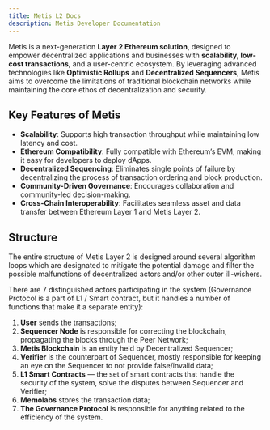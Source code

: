 ```yaml
---
title: Metis L2 Docs
description: Metis Developer Documentation
---
```


Metis is a next-generation **Layer 2 Ethereum solution**, designed to empower decentralized applications and businesses with **scalability, low-cost transactions**, and a user-centric ecosystem. By leveraging advanced technologies like **Optimistic Rollups** and **Decentralized Sequencers**, Metis aims to overcome the limitations of traditional blockchain networks while maintaining the core ethos of decentralization and security.

## Key Features of Metis

- **Scalability**: Supports high transaction throughput while maintaining low latency and cost.
- **Ethereum Compatibility**: Fully compatible with Ethereum’s EVM, making it easy for developers to deploy dApps.
- **Decentralized Sequencing**: Eliminates single points of failure by decentralizing the process of transaction ordering and block production.
- **Community-Driven Governance**: Encourages collaboration and community-led decision-making.
- **Cross-Chain Interoperability**: Facilitates seamless asset and data transfer between Ethereum Layer 1 and Metis Layer 2.

## Structure

The entire structure of Metis Layer 2 is designed around several algorithm loops which are designated to mitigate the potential damage and filter the possible malfunctions of decentralized actors and/or other outer ill-wishers.

There are 7 distinguished actors participating in the system (Governance Protocol is a part of L1 / Smart contract, but it handles a number of functions that make it a separate entity):

1. **User** sends the transactions;
2. **Sequencer Node** is responsible for correcting the blockchain, propagating the blocks through the Peer Network;
3. **Metis Blockchain** is an entity held by Decentralized Sequencer;
4. **Verifier** is the counterpart of Sequencer, mostly responsible for keeping an eye on the Sequencer to not provide false/invalid data;
5. **L1 Smart Contracts** — the set of smart contracts that handle the security of the system, solve the disputes between Sequencer and Verifier;
6. **Memolabs** stores the transaction data;
7. **The Governance Protocol** is responsible for anything related to the efficiency of the system.

